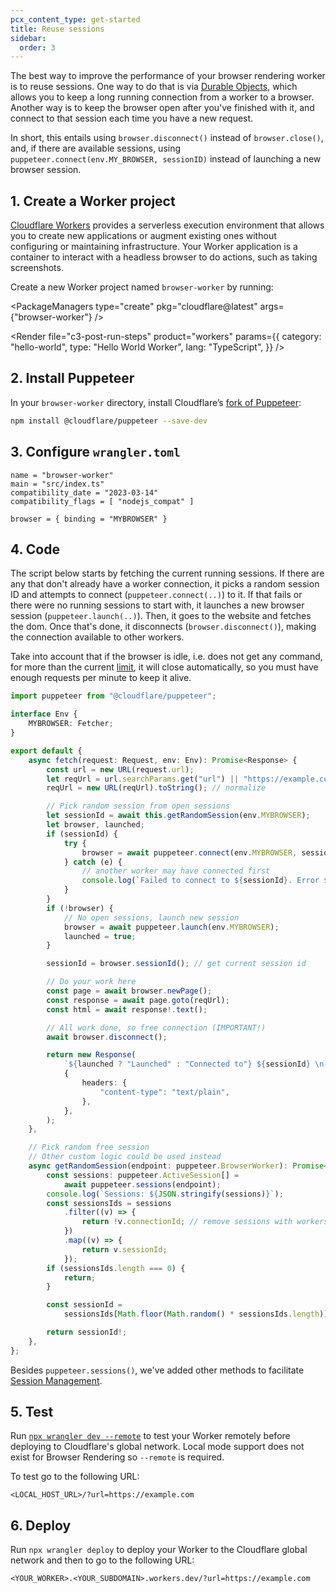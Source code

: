 ```yaml
---
pcx_content_type: get-started
title: Reuse sessions
sidebar:
  order: 3
---
```



The best way to improve the performance of your browser rendering worker is to reuse sessions. One way to do that is via [Durable Objects](/browser-rendering/get-started/browser-rendering-with-do/), which allows you to keep a long running connection from a worker to a browser. Another way is to keep the browser open after you've finished with it, and connect to that session each time you have a new request.

In short, this entails using `browser.disconnect()` instead of `browser.close()`, and, if there are available sessions, using `puppeteer.connect(env.MY_BROWSER, sessionID)` instead of launching a new browser session.

## 1. Create a Worker project

[Cloudflare Workers](/workers/) provides a serverless execution environment that allows you to create new applications or augment existing ones without configuring or maintaining infrastructure. Your Worker application is a container to interact with a headless browser to do actions, such as taking screenshots.

Create a new Worker project named `browser-worker` by running:

<PackageManagers
	type="create"
	pkg="cloudflare@latest"
	args={"browser-worker"}
/>

<Render
	file="c3-post-run-steps"
	product="workers"
	params={{
		category: "hello-world",
		type: "Hello World Worker",
		lang: "TypeScript",
	}}
/>

## 2. Install Puppeteer

In your `browser-worker` directory, install Cloudflare’s [fork of Puppeteer](/browser-rendering/platform/puppeteer/):

```sh
npm install @cloudflare/puppeteer --save-dev
```

## 3. Configure `wrangler.toml`

```
name = "browser-worker"
main = "src/index.ts"
compatibility_date = "2023-03-14"
compatibility_flags = [ "nodejs_compat" ]

browser = { binding = "MYBROWSER" }
```

## 4. Code

The script below starts by fetching the current running sessions. If there are any that don't already have a worker connection, it picks a random session ID and attempts to connect (`puppeteer.connect(..)`) to it. If that fails or there were no running sessions to start with, it launches a new browser session (`puppeteer.launch(..)`). Then, it goes to the website and fetches the dom. Once that's done, it disconnects (`browser.disconnect()`), making the connection available to other workers.

Take into account that if the browser is idle, i.e. does not get any command, for more than the current [limit](/browser-rendering/platform/limits/), it will close automatically, so you must have enough requests per minute to keep it alive.

```ts
import puppeteer from "@cloudflare/puppeteer";

interface Env {
	MYBROWSER: Fetcher;
}

export default {
	async fetch(request: Request, env: Env): Promise<Response> {
		const url = new URL(request.url);
		let reqUrl = url.searchParams.get("url") || "https://example.com";
		reqUrl = new URL(reqUrl).toString(); // normalize

		// Pick random session from open sessions
		let sessionId = await this.getRandomSession(env.MYBROWSER);
		let browser, launched;
		if (sessionId) {
			try {
				browser = await puppeteer.connect(env.MYBROWSER, sessionId);
			} catch (e) {
				// another worker may have connected first
				console.log(`Failed to connect to ${sessionId}. Error ${e}`);
			}
		}
		if (!browser) {
			// No open sessions, launch new session
			browser = await puppeteer.launch(env.MYBROWSER);
			launched = true;
		}

		sessionId = browser.sessionId(); // get current session id

		// Do your work here
		const page = await browser.newPage();
		const response = await page.goto(reqUrl);
		const html = await response!.text();

		// All work done, so free connection (IMPORTANT!)
		await browser.disconnect();

		return new Response(
			`${launched ? "Launched" : "Connected to"} ${sessionId} \n-----\n` + html,
			{
				headers: {
					"content-type": "text/plain",
				},
			},
		);
	},

	// Pick random free session
	// Other custom logic could be used instead
	async getRandomSession(endpoint: puppeteer.BrowserWorker): Promise<string> {
		const sessions: puppeteer.ActiveSession[] =
			await puppeteer.sessions(endpoint);
		console.log(`Sessions: ${JSON.stringify(sessions)}`);
		const sessionsIds = sessions
			.filter((v) => {
				return !v.connectionId; // remove sessions with workers connected to them
			})
			.map((v) => {
				return v.sessionId;
			});
		if (sessionsIds.length === 0) {
			return;
		}

		const sessionId =
			sessionsIds[Math.floor(Math.random() * sessionsIds.length)];

		return sessionId!;
	},
};
```

Besides `puppeteer.sessions()`, we've added other methods to facilitate [Session Management](/browser-rendering/platform/puppeteer/#session-management).

## 5. Test

Run [`npx wrangler dev --remote`](/workers/wrangler/commands/#dev) to test your Worker remotely before deploying to Cloudflare's global network. Local mode support does not exist for Browser Rendering so `--remote` is required.

To test go to the following URL:

`<LOCAL_HOST_URL>/?url=https://example.com`

## 6. Deploy

Run `npx wrangler deploy` to deploy your Worker to the Cloudflare global network and then to go to the following URL:

`<YOUR_WORKER>.<YOUR_SUBDOMAIN>.workers.dev/?url=https://example.com`
